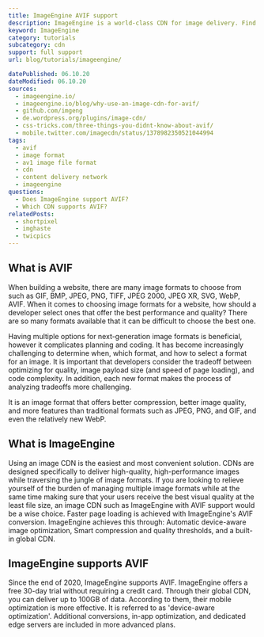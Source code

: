 ```yaml
---
title: ImageEngine AVIF support
description: ImageEngine is a world-class CDN for image delivery. Find out how you can use AVIF images in ImageEngine.
keyword: ImageEngine
category: tutorials
subcategory: cdn
support: full support
url: blog/tutorials/imageengine/

datePublished: 06.10.20
dateModified: 06.10.20
sources:
  - imageengine.io/
  - imageengine.io/blog/why-use-an-image-cdn-for-avif/
  - github.com/imgeng
  - de.wordpress.org/plugins/image-cdn/
  - css-tricks.com/three-things-you-didnt-know-about-avif/
  - mobile.twitter.com/imagecdn/status/1378982350521044994
tags:
  - avif
  - image format
  - av1 image file format
  - cdn
  - content delivery network
  - imageengine
questions:
  - Does ImageEngine support AVIF?
  - Which CDN supports AVIF?
relatedPosts:
  - shortpixel
  - imghaste
  - twicpics
---
```


## What is AVIF

When building a website, there are many image formats to choose from such as GIF, BMP, JPEG, PNG, TIFF, JPEG 2000, JPEG XR, SVG, WebP, AVIF. When it comes to choosing image formats for a website, how should a developer select ones that offer the best performance and quality? There are so many formats available that it can be difficult to choose the best one.

Having multiple options for next-generation image formats is beneficial, however it complicates planning and coding. It has become increasingly challenging to determine when, which format, and how to select a format for an image. It is important that developers consider the tradeoff between optimizing for quality, image payload size (and speed of page loading), and code complexity. In addition, each new format makes the process of analyzing tradeoffs more challenging.

It is an image format that offers better compression, better image quality, and more features than traditional formats such as JPEG, PNG, and GIF, and even the relatively new WebP.

## What is ImageEngine

Using an image CDN is the easiest and most convenient solution. CDNs are designed specifically to deliver high-quality, high-performance images while traversing the jungle of image formats. If you are looking to relieve yourself of the burden of managing multiple image formats while at the same time making sure that your users receive the best visual quality at the least file size, an image CDN such as ImageEngine with AVIF support would be a wise choice. Faster page loading is achieved with ImageEngine's AVIF conversion. ImageEngine achieves this through: Automatic device-aware image optimization, Smart compression and quality thresholds, and a built-in global CDN.

## ImageEngine supports AVIF

Since the end of 2020, ImageEngine supports AVIF. ImageEngine offers a free 30-day trial without requiring a credit card. Through their global CDN, you can deliver up to 100GB of data. According to them, their mobile optimization is more effective. It is referred to as 'device-aware optimization'. Additional conversions, in-app optimization, and dedicated edge servers are included in more advanced plans.
